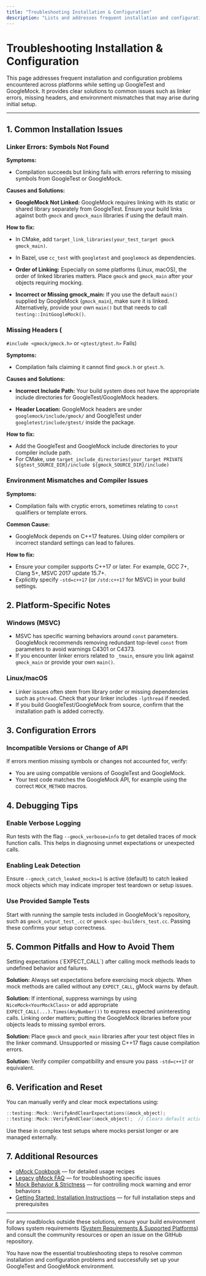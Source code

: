 ```yaml
---
title: "Troubleshooting Installation & Configuration"
description: "Lists and addresses frequent installation and configuration problems across platforms with solutions for linker errors, missing headers, and environment mismatches."
---
```


# Troubleshooting Installation & Configuration

This page addresses frequent installation and configuration problems encountered across platforms while setting up GoogleTest and GoogleMock. It provides clear solutions to common issues such as linker errors, missing headers, and environment mismatches that may arise during initial setup.

---

## 1. Common Installation Issues

### Linker Errors: Symbols Not Found

**Symptoms:**
- Compilation succeeds but linking fails with errors referring to missing symbols from GoogleTest or GoogleMock.

**Causes and Solutions:**
- **GoogleMock Not Linked:** GoogleMock requires linking with its static or shared library separately from GoogleTest. Ensure your build links against both `gmock` and `gmock_main` libraries if using the default main.

**How to fix:**
- In CMake, add `target_link_libraries(your_test_target gmock gmock_main)`.
- In Bazel, use `cc_test` with `googletest` and `googlemock` as dependencies.

- **Order of Linking:** Especially on some platforms (Linux, macOS), the order of linked libraries matters. Place `gmock` and `gmock_main` after your objects requiring mocking.

- **Incorrect or Missing gmock_main:** If you use the default `main()` supplied by GoogleMock (`gmock_main`), make sure it is linked. Alternatively, provide your own `main()` but that needs to call `testing::InitGoogleMock()`.


### Missing Headers (
`#include <gmock/gmock.h>` or `<gtest/gtest.h>` Fails)

**Symptoms:**
- Compilation fails claiming it cannot find `gmock.h` or `gtest.h`.

**Causes and Solutions:**
- **Incorrect Include Path:** Your build system does not have the appropriate include directories for GoogleTest/GoogleMock headers.

- **Header Location:** GoogleMock headers are under `googlemock/include/gmock/` and GoogleTest under `googletest/include/gtest/` inside the package.

**How to fix:**
- Add the GoogleTest and GoogleMock include directories to your compiler include path.
- For CMake, use `target_include_directories(your_target PRIVATE ${gtest_SOURCE_DIR}/include ${gmock_SOURCE_DIR}/include)`


### Environment Mismatches and Compiler Issues

**Symptoms:**
- Compilation fails with cryptic errors, sometimes relating to `const` qualifiers or template errors.

**Common Cause:**
- GoogleMock depends on C++17 features. Using older compilers or incorrect standard settings can lead to failures.

**How to fix:**
- Ensure your compiler supports C++17 or later. For example, GCC 7+, Clang 5+, MSVC 2017 update 15.7+.
- Explicitly specify `-std=c++17` (or `/std:c++17` for MSVC) in your build settings.


## 2. Platform-Specific Notes

### Windows (MSVC)

- MSVC has specific warning behaviors around `const` parameters. GoogleMock recommends removing redundant top-level `const` from parameters to avoid warnings C4301 or C4373.
- If you encounter linker errors related to `_tmain`, ensure you link against `gmock_main` or provide your own `main()`.


### Linux/macOS

- Linker issues often stem from library order or missing dependencies such as `pthread`. Check that your linker includes `-lpthread` if needed.
- If you build GoogleTest/GoogleMock from source, confirm that the installation path is added correctly.


## 3. Configuration Errors

### Incompatible Versions or Change of API

If errors mention missing symbols or changes not accounted for, verify:
- You are using compatible versions of GoogleTest and GoogleMock.
- Your test code matches the GoogleMock API, for example using the correct `MOCK_METHOD` macros.


## 4. Debugging Tips

### Enable Verbose Logging

Run tests with the flag `--gmock_verbose=info` to get detailed traces of mock function calls. This helps in diagnosing unmet expectations or unexpected calls.


### Enabling Leak Detection

Ensure `--gmock_catch_leaked_mocks=1` is active (default) to catch leaked mock objects which may indicate improper test teardown or setup issues.


### Use Provided Sample Tests

Start with running the sample tests included in GoogleMock's repository, such as `gmock_output_test_.cc` or `gmock-spec-builders_test.cc`. Passing these confirms your setup correctness.


## 5. Common Pitfalls and How to Avoid Them

<AccordionGroup title="Common Pitfalls and Solutions">
<Accordion title="Expectations Set After Mock Usage">
Setting expectations (`EXPECT_CALL`) after calling mock methods leads to undefined behavior and failures.

**Solution:**
Always set expectations before exercising mock objects.
</Accordion>
<Accordion title="Uninteresting Calls Warning">
When mock methods are called without any `EXPECT_CALL`, gMock warns by default.

**Solution:**
If intentional, suppress warnings by using `NiceMock<YourMockClass>` or add appropriate `EXPECT_CALL(...).Times(AnyNumber())` to express expected uninteresting calls.
</Accordion>
<Accordion title="Link Order Incorrect in Linker">
Linking order matters; putting the GoogleMock libraries before your objects leads to missing symbol errors.

**Solution:**
Place `gmock` and `gmock_main` libraries after your test object files in the linker command.
</Accordion>
<Accordion title="Incorrect Flags or Compilers">
Unsupported or missing C++17 flags cause compilation errors.

**Solution:**
Verify compiler compatibility and ensure you pass `-std=c++17` or equivalent.
</Accordion>
</AccordionGroup>


## 6. Verification and Reset

You can manually verify and clear mock expectations using:

```cpp
::testing::Mock::VerifyAndClearExpectations(&mock_object);
::testing::Mock::VerifyAndClear(&mock_object);  // Clears default actions too
```

Use these in complex test setups where mocks persist longer or are managed externally.


## 7. Additional Resources

- [gMock Cookbook](https://google.github.io/googletest/gmock_cook_book.html) — for detailed usage recipes
- [Legacy gMock FAQ](https://google.github.io/googletest/gmock_faq.html) — for troubleshooting specific issues
- [Mock Behavior & Strictness](api_reference/mocking_api/mock_behaviors_and_strategies) — for controlling mock warning and error behaviors
- [Getting Started: Installation Instructions](/getting-started/prerequisites-installation/installation-instructions) — for full installation steps and prerequisites


---

For any roadblocks outside these solutions, ensure your build environment follows system requirements ([System Requirements & Supported Platforms](/getting-started/prerequisites-installation/system-requirements)) and consult the community resources or open an issue on the GitHub repository.

<Check>
You have now the essential troubleshooting steps to resolve common installation and configuration problems and successfully set up your GoogleTest and GoogleMock environment.
</Check>